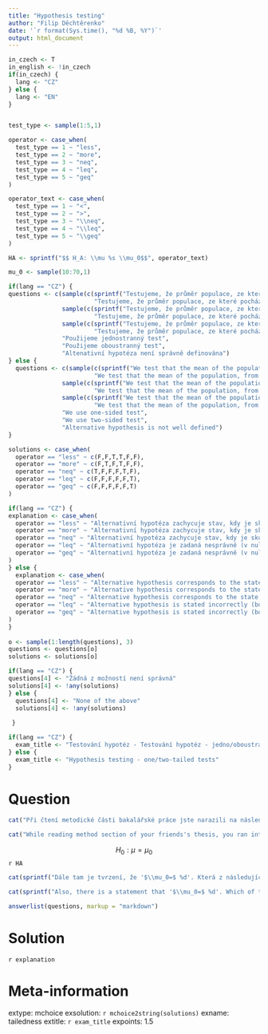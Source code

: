 ```yaml
---
title: "Hypothesis testing"
author: "Filip Děchtěrenko"
date: '`r format(Sys.time(), "%d %B, %Y")`'
output: html_document
---
```


```r
in_czech <- T
in_english <- !in_czech
if(in_czech) {
  lang <- "CZ"
} else {
  lang <- "EN"
}
```

```r

```


```r

test_type <- sample(1:5,1)

operator <- case_when(
  test_type == 1 ~ "less",
  test_type == 2 ~ "more",
  test_type == 3 ~ "neq",
  test_type == 4 ~ "leq",
  test_type == 5 ~ "geq"
)

operator_text <- case_when(
  test_type == 1 ~ "<",
  test_type == 2 ~ ">",
  test_type == 3 ~ "\\neq",
  test_type == 4 ~ "\\leq",
  test_type == 5 ~ "\\geq"
)

HA <- sprintf("$$ H_A: \\mu %s \\mu_0$$", operator_text) 

mu_0 <- sample(10:70,1)

if(lang == "CZ") {
questions <- c(sample(c(sprintf("Testujeme, že průměr populace, ze které pochází vzorek, se liší od teoretické hodnoty %d",mu_0),
                        "Testujeme, že průměr populace, ze které pochází vzorek, se liší od teoretické hodnoty $\\mu_0$"),1),
               sample(c(sprintf("Testujeme, že průměr populace, ze které pochází vzorek, je větší než teoretická hodnota %d",mu_0),
                        "Testujeme, že průměr populace, ze které pochází vzorek, je větší než teoretická hodnota $\\mu_0$"),1),
               sample(c(sprintf("Testujeme, že průměr populace, ze které pochází vzorek, je menší než teoretická hodnota %d",mu_0),
                        "Testujeme, že průměr populace, ze které pochází vzorek, je menší než teoretická hodnota $\\mu_0$"),1),
               "Použijeme jednostranný test",
               "Použijeme oboustranný test",
               "Altenativní hypotéza není správně definována")
} else {
  questions <- c(sample(c(sprintf("We test that the mean of the population, from which the sample is selected, is different from theoretical value %d",mu_0),
                        "We test that the mean of the population, from which the sample is selected, is different from theoretical value $\\mu_0$"),1),
               sample(c(sprintf("We test that the mean of the population, from which the sample is selected, is larger than the theoretical value %d",mu_0),
                        "We test that the mean of the population, from which the sample is selected, is larger than the theoretical value $\\mu_0$"),1),
               sample(c(sprintf("We test that the mean of the population, from which the sample is selected, is smaller than the theoretical value %d",mu_0),
                        "We test that the mean of the population, from which the sample is selected, is smaller than the theoretical value $\\mu_0$"),1),
               "We use one-sided test",
               "We use two-sided test",
               "Alternative hypothesis is not well defined")
}

solutions <- case_when(
  operator == "less" ~ c(F,F,T,T,F,F),
  operator == "more" ~ c(F,T,F,T,F,F),
  operator == "neq" ~ c(T,F,F,F,T,F),
  operator == "leq" ~ c(F,F,F,F,F,T),
  operator == "geq" ~ c(F,F,F,F,F,T)
)

if(lang == "CZ") {
explanation <- case_when(
  operator == "less" ~ "Alternativní hypotéza zachycuje stav, kdy je skutečný průměr populace nižší než daná hodnota. Použijme tedy jednostranný test.",
  operator == "more" ~ "Alternativní hypotéza zachycuje stav, kdy je skutečný průměr populace vyšší než daná hodnota. Použijme tedy jednostranný test.",
  operator == "neq" ~ "Alternativní hypotéza zachycuje stav, kdy je skutečný průměr populace jiný než daná hodnota (nižší nebo vyšší). Použijme tedy oboustranný test.",
  operator == "leq" ~ "Alternativní hypotéza je zadaná nesprávně (v nulové i alternativní je znak =).",
  operator == "geq" ~ "Alternativní hypotéza je zadaná nesprávně (v nulové i alternativní je znak =)."
) 
} else {
  explanation <- case_when(
  operator == "less" ~ "Alternative hypothesis corresponds to the state, in which population mean is lower than given value. We will use one-tailed test.",
  operator == "more" ~ "Alternative hypothesis corresponds to the state, in which population mean is higher than given value. We will use one-tailed test.",
  operator == "neq" ~ "Alternative hypothesis corresponds to the state, in which population mean is different than given value (lower or higher). We will use two-sided test.",
  operator == "leq" ~ "Alternative hypothesis is stated incorrectly (both null and alternative contain equal sign).",
  operator == "geq" ~ "Alternative hypothesis is stated incorrectly (both null and alternative contain equal sign)."
)
}
  
o <- sample(1:length(questions), 3)
questions <- questions[o]
solutions <- solutions[o]

if(lang == "CZ") {
questions[4] <- "Žádná z možností není správná"
solutions[4] <- !any(solutions)
} else {
  questions[4] <- "None of the above"
  solutions[4] <- !any(solutions)
 
 }

if(lang == "CZ") {
  exam_title <- "Testování hypotéz - Testování hypotéz - jedno/oboustranný test"
} else {
  exam_title <- "Hypothesis testing - one/two-tailed tests"
}


```



Question
========

```r
cat("Při čtení metodické části bakalářské práce jste narazili na následující část:")
```

```r
cat("While reading method section of your friends's thesis, you ran into following lines:")
```


$$ H_0: \mu = \mu_0$$
`r HA`

```r
cat(sprintf("Dále tam je tvrzení, že '$\\mu_0=$ %d'. Která z následujících odpovědí je pravdivá:", mu_0))
```

```r
cat(sprintf("Also, there is a statement that '$\\mu_0=$ %d'. Which of the following is true:", mu_0))
```


```r
answerlist(questions, markup = "markdown")
```

Solution
========

`r explanation`

Meta-information
================
extype: mchoice
exsolution: `r mchoice2string(solutions)`
exname: tailedness
extitle: `r exam_title`
expoints: 1.5

